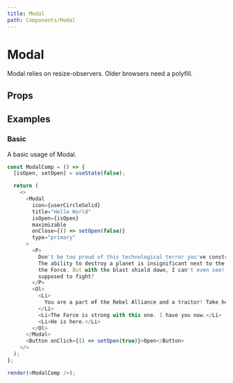 ```yaml
---
title: Modal
path: Components/Modal
---
```



# Modal

<Description of="Modal" />
<Alert type="warning" title="Warning!" closable={false}>
  Modal relies on resize-observers. Older browsers need a polyfill.
</Alert>

## Props

<Props of="Modal" />

## Examples

### Basic

A basic usage of Modal.

```js live withRender
const ModalComp = () => {
  [isOpen, setOpen] = useState(false);

  return (
    <>
      <Modal
        icon={userCircleSolid}
        title="Hello World"
        isOpen={isOpen}
        maximizable
        onClose={() => setOpen(false)}
        type="primary"
      >
        <P>
          Don't be too proud of this technological terror you've constructed.
          The ability to destroy a planet is insignificant next to the power of
          the Force. But with the blast shield down, I can't even see! How am I
          supposed to fight?
        </P>
        <Ol>
          <Li>
            You are a part of the Rebel Alliance and a traitor! Take her away!
          </Li>
          <Li>The Force is strong with this one. I have you now.</Li>
          <Li>He is here.</Li>
        </Ol>
      </Modal>
      <Button onClick={() => setOpen(true)}>Open</Button>
    </>
  );
};

render(<ModalComp />);
```
